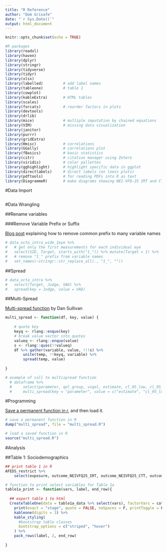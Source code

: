 ```yaml
---
title: "R Reference"
author: "Dom Grisafe"
date: "`r Sys.Date()`"
output: html_document
---
```


```r
knitr::opts_chunk$set(echo = TRUE)

#R packages
library(readxl)
library(haven)
library(dplyr)
library(stringr)
library(tidyverse)
library(tidyr)
library(xlsx)
library(labelled)         # add label names
library(tableone)         # table 1
library(cowplot)
library(kableExtra)       # HTML tables
library(scales)
library(forcats)          # reorder factors in plots
library(devtools)
library(drlib)
library(mice)             # multiple imputation by chained equations
library(VIM)              # missing data visualization
library(janitor)
library(purrr)
library(gridExtra)
library(Hmisc)            # correlations
library(GGally)           # correlations plot
library(fBasics)          # basic statistics
library(citr)             # citation manager using Zotero
library(viridis)          # color pallettes
library(gghighlight)      # highlight specific data in ggplot
library(directlabels)     # direct labels (on loess plots)
library(pdftools)         # for reading PDFs into R as text
library(DiagrammeR)       # make diagrams showing NEI-VFQ-25 IRT and CTT hierarchys
```

#Data Import


```r

```

#Data Wrangling

##Rename variables

###Remove Variable Prefix or Suffix

[Blog post](https://www.wtmatthias.com/2017/10/04/find-replace-in-var-names/) explaining how to remove common prefix to many variable names
```r
# data_octa_intra_wide_1eye %>% 
#   # get only the first measurements for each individual eye
#   select(SID, Target, starts_with("1_")) %>% mutate(Target = 1) %>% 
#   # remove "1_" prefix from variable names
#   set_names(~stringr::str_replace_all(., "1_", ""))
```


##Spread

```r
# data_octa_intra %>% 
#   select(Target, Judge, VAD) %>% 
#   spread(key = Judge, value = VAD)
```

##Multi-Spread

[Multi-spread function](https://kieranhealy.org/blog/archives/2018/11/06/spreading-multiple-values/) by Dan Sullivan
```r

multi_spread <- function(df, key, value) {
  
    # quote key
    keyq <- rlang::enquo(key)
    # break value vector into quotes
    valueq <- rlang::enquo(value)
    s <- rlang::quos(!!valueq)
    df %>% gather(variable, value, !!!s) %>%
        unite(temp, !!keyq, variable) %>%
        spread(temp, value)
    
}

# example of call to multispread function
  # dataframe %>%
  #     select(parameter, qol_group, vsqol, estimate, cl_95_low, cl_95_high, p_value) %>% 
  #     multi_spread(key = "parameter", value = c("estimate", "cl_95_low", "cl_95_high", "p_value"))
```

#Programming

[Save a permanent function in r](https://stackoverflow.com/questions/14403332/make-a-user-created-function-in-r), and then load it.
```r

# save a permanent function in R
dump("multi_spread", file = "multi_spread.R")

# load a saved function in R
source("multi_spread.R")
```

#Analysis

##Table 1: Sociodemographics

```r
## print table 1 in R
AFEDS_restrict %>% 
    select(exposure, outcome_NEIVFQ25_IRT, outcome_NEIVFQ25_CTT, outcome_SF12, covariates_table1)

# function to print select variables for Table 1a
table1a_print <- function(vars, label, end_row){
  
  ## export table 1 to html
  CreateTableOne(data = table1a_data %>% select(vars), factorVars = catVars_table1) %>% 
    print(exact = "stage", quote = FALSE, noSpaces = F, printToggle = F, varLabels = T) %>%
    kableone(digits = 3) %>%
    kable_styling(
      #bootstrap table classes
      bootstrap_options = c("striped", "hover")
    ) %>% 
    pack_rows(label, 2, end_row) 
  
}
```

